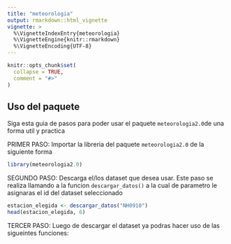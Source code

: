 ```yaml
---
title: "meteorologia"
output: rmarkdown::html_vignette
vignette: >
  %\VignetteIndexEntry{meteorologia}
  %\VignetteEngine{knitr::rmarkdown}
  %\VignetteEncoding{UTF-8}
---
```


```r
knitr::opts_chunk$set(
  collapse = TRUE,
  comment = "#>"
)
```


## Uso del paquete

Siga esta guia de pasos para poder usar el paquete `meteorologia2.0`de una forma util y practica




PRIMER PASO: Importar la libreria del paquete `meteorologia2.0` de la siguiente forma 

```r
library(meteorologia2.0)

```




SEGUNDO PASO: Descarga el/los dataset que desea usar. Este paso se realiza llamando a la funcion `descargar_datos()` a la cual de parametro le asignaras el id del dataset seleccionado 


```r
estacion_elegida <- descargar_datos("NH0910")
head(estacion_elegida, 6)
```

TERCER PASO: Luego de descargar el dataset ya podras hacer uso de las sigueintes funciones:

